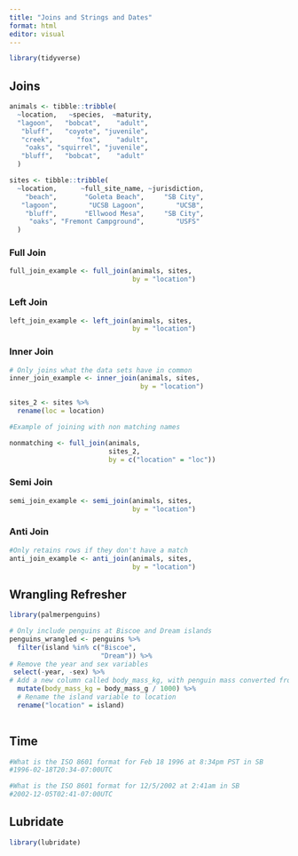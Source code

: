 ```yaml
---
title: "Joins and Strings and Dates"
format: html
editor: visual
---
```


```r
library(tidyverse)
```

## Joins 

```r
animals <- tibble::tribble(
  ~location,   ~species,  ~maturity,
  "lagoon",   "bobcat",    "adult",
   "bluff",   "coyote", "juvenile",
   "creek",      "fox",    "adult",
    "oaks", "squirrel", "juvenile",
   "bluff",   "bobcat",    "adult"
  )

sites <- tibble::tribble(
  ~location,      ~full_site_name, ~jurisdiction,
    "beach",       "Goleta Beach",     "SB City",
   "lagoon",        "UCSB Lagoon",        "UCSB",
    "bluff",       "Ellwood Mesa",     "SB City",
     "oaks", "Fremont Campground",        "USFS"
  )

```

### Full Join

```r
full_join_example <- full_join(animals, sites, 
                               by = "location")
```

### Left Join

```r
left_join_example <- left_join(animals, sites,
                               by = "location")
```

### Inner Join

```r
# Only joins what the data sets have in common
inner_join_example <- inner_join(animals, sites,
                                 by = "location")
```

```r
sites_2 <- sites %>% 
  rename(loc = location)
```

```r
#Example of joining with non matching names

nonmatching <- full_join(animals,
                         sites_2,
                         by = c("location" = "loc"))
```

### Semi Join

```r
semi_join_example <- semi_join(animals, sites,
                               by = "location")
```

### Anti Join

```r
#Only retains rows if they don't have a match
anti_join_example <- anti_join(animals, sites,
                               by = "location")
```

## Wrangling Refresher

```r
library(palmerpenguins)
```

```r
# Only include penguins at Biscoe and Dream islands
penguins_wrangled <- penguins %>% 
  filter(island %in% c("Biscoe",
                       "Dream")) %>% 
# Remove the year and sex variables
 select(-year, -sex) %>% 
# Add a new column called body_mass_kg, with penguin mass converted from grams to kilograms
  mutate(body_mass_kg = body_mass_g / 1000) %>% 
  # Rename the island variable to location
  rename("location" = island)
  
```

## Time
```r
#What is the ISO 8601 format for Feb 18 1996 at 8:34pm PST in SB
#1996-02-18T20:34-07:00UTC

#What is the ISO 8601 format for 12/5/2002 at 2:41am in SB
#2002-12-05T02:41-07:00UTC
```

## Lubridate
```r
library(lubridate)
```

```r

```

